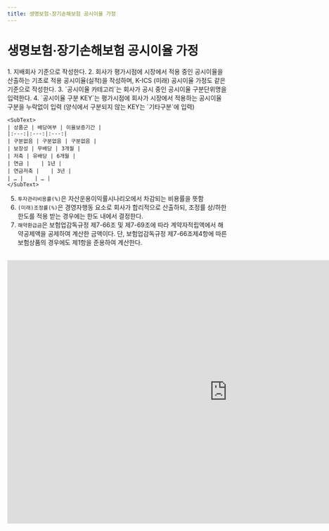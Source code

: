 ```yaml
---
title: 생명보험·장기손해보험 공시이율 가정
---
```

# 생명보험·장기손해보험 공시이율 가정

<Accordion multiple activeIndex={[]}>
<AccordionTab header="[작성 요령]">
1. 지배회사 기준으로 작성한다.
2. 회사가 평가시점에 시장에서 적용 중인 공시이율을 산출하는 기초로 적용 공시이율(실적)을 작성하며, K-ICS (미래) 공시이율 가정도 같은 기준으로 작성한다.
3. `공시이율 카테고리`는 회사가 공시 중인 공시이율 구분단위명을 입력한다.
4. `공시이율 구분 KEY`는 평가시점에 회사가 시장에서 적용하는 공시이율 구분을 누락없이 입력 (양식에서 구분되지 않는 KEY는 `기타구분`에 입력)

    <SubText>
    | 상품군 | 배당여부 | 이율보증기간 |
    |:---:|:---:|:---:|
    | 구분없음 | 구분없음 | 구분없음 |
    | 보장성 | 무배당 | 3개월 |
    | 저축 | 유배당 | 6개월 |
    | 연금 | 　 | 1년 |
    | 연금저축 | 　 | 3년 |
    | … | 　 | … |
    </SubText>


5. `투자관리비용률(%)`은 자산운용이익률시나리오에서 차감되는 비용률을 뜻함
6. `(미래)조정률(%)`은 경영자행동 요소로 회사가 합리적으로 산출하되, 조정률 상/하한 한도를 적용 받는 경우에는 한도 내에서 결정한다.
7. `해약환급금`은 보험업감독규정 제7-66조 및 제7-69조에 따라 계약자적립액에서 해약공제액을 공제하여 계산한 금액이다. 단, 보험업감독규정 제7-66조제4항에 따른 보험상품의 경우에도 제1항을 준용하여 계산한다.
</AccordionTab>
</Accordion>

<br/>

<iframe width="1000" height="600" frameBorder="0" scrolling="no"
src="https://onedrive.live.com/embed?resid=AB5F66CE0CF8D024%2116554&authkey=%21ACzRWZavyE-79hc&em=2
&AllowTyping=True
&wdAllowInteractivity=False&ActiveCell='1-16'!B12&Item='1-16'!A7:X28
&wdHideGridlines=True
&wdDownloadButton=False
&waccluster=PSG3">
</iframe>
